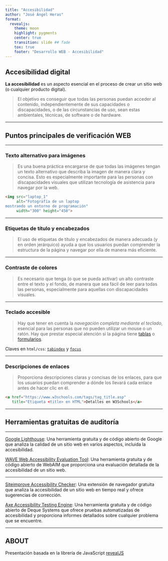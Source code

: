 ---
title: "Accesibilidad"
author: "José Ángel Heras"
format: 
  revealjs:
    theme: moon
    highlight: pygments
    center: true
    transition: slide ## fade
    tox: true
    footer: "Desarrollo WEB - Accesibilidad"
---

## Accesibilidad digital

**La accesibilidad** es un aspecto esencial en el proceso de crear un sitio web (o cualquier producto digital).

> El objetivo es conseguir que todas las personas puedan acceder al contenido, independientemente de sus capacidades o discapacidades, o de las circunstancias de uso, sean estas ambientales, técnicas, de software o de hardware.

---

## Puntos principales de verificación WEB

---

### Texto alternativo para imágenes

> Es una buena práctica encargarse de que todas las imágenes tengan un texto alternativo que describa la imagen de manera clara y concisa. Esto es especialmente importante para las personas con discapacidades visuales que utilizan tecnología de asistencia para navegar por la web.

```html
<img src="laptop_1"
     alt="Fotografía de un laptop 
mostrando un entorno de programación"
     width="300" height="450">
```

---

### Etiquetas de título y encabezados

> El uso de etiquetas de título y encabezados de manera adecuada (y en orden jerárquico) ayuda a que los usuarios puedan comprender la estructura de la página y navegar por ella de manera más eficiente.

---

### Contraste de colores

> Es necesario que tenga (o que se pueda activar) un alto contraste entre el texto y el fondo, de manera que sea fácil de leer para todas las personas, especialmente para aquellas con discapacidades visuales.

---

### Teclado accesible

> Hay que tener en cuenta la *navegación completa mediante el teclado*, esencial para las personas que no pueden utilizar un mouse o un ratón. Hay que prestar especial atención si la página tiene [tablas](https://www.w3.org/WAI/ARIA/apg/patterns/grid/examples/data-grids/) o [formularios](https://www.w3.org/WAI/ARIA/apg/patterns/landmarks/examples/form.html).

Claves en `html/css`: [`tabindex`](https://developer.mozilla.org/es/docs/Web/HTML/Global_attributes/tabindex) y [`focus`](https://developer.mozilla.org/es/docs/Web/CSS/:focus)

---

### Descripciones de enlaces

> Proporciona descripciones claras y concisas de los enlaces, para que los usuarios puedan comprender a dónde los llevará cada enlace antes de hacer clic en él.

```html
<a href="https://www.w3schools.com/tags/tag_title.asp"
   title="Etiqueta <title> en HTML">Detalles en W3Schools</a>
```

---

## Herramientas gratuitas de auditoría

---

[Google Lighthouse](https://developers.google.com/web/tools/lighthouse): Una herramienta gratuita y de código abierto de Google que analiza la calidad de un sitio web en varios aspectos, incluida la accesibilidad.

[WAVE Web Accessibility Evaluation Tool](https://wave.webaim.org/): Una herramienta gratuita y de código abierto de WebAIM que proporciona una evaluación detallada de la accesibilidad de un sitio web.

---

[Siteimprove Accessibility Checker](https://chrome.google.com/webstore/detail/siteimprove-accessibility/efcfolpjihicnikpmhnmphjhhpiclljc): Una extensión de navegador gratuita que analiza la accesibilidad de un sitio web en tiempo real y ofrece sugerencias de corrección.

[Axe Accessibility Testing Engine](https://www.deque.com/axe/): Una herramienta gratuita y de código abierto de Deque Systems que ofrece pruebas automatizadas de accesibilidad y proporciona informes detallados sobre cualquier problema que se encuentre.

---

## ABOUT

Presentación basada en la librería de JavaScript [revealJS](https://revealjs.com/)
